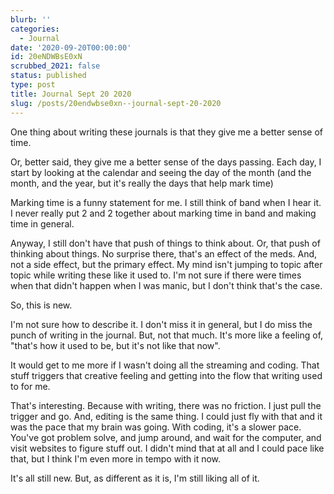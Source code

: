 ```yaml
---
blurb: ''
categories:
  - Journal
date: '2020-09-20T00:00:00'
id: 20eNDWBsE0xN
scrubbed_2021: false
status: published
type: post
title: Journal Sept 20 2020
slug: /posts/20endwbse0xn--journal-sept-20-2020
---
```


One thing about writing these journals is that they give me a better sense of time. 

Or, better said, they give me a better sense of the days passing. Each day, I start by looking at the calendar and seeing the day of the month (and the month, and the year, but it's really the days that help mark time)

Marking time is a funny statement for me. I still think of band when I hear it. I never really put 2 and 2 together about marking time in band and making time in general. 

Anyway, I still don't have that push of things to think about. Or, that push of thinking about things. No surprise there, that's an effect of the meds. And, not a side effect, but the primary effect. My mind isn't jumping to topic after topic while writing these like it used to. I'm not sure if there were times when that didn't happen when I was manic, but I don't think that's the case. 

So, this is new. 

I'm not sure how to describe it. I don't miss it in general, but I do miss the punch of writing in the journal. But, not that much. It's more like a feeling of, "that's how it used to be, but it's not like that now". 

It would get to me  more if I wasn't doing all the streaming and coding. That stuff triggers that creative feeling and getting into the flow that writing used to for me. 

That's interesting. Because with writing, there was no friction. I just pull the trigger and go. And, editing is the same thing. I could just fly with that and it was the pace that my brain was going. With coding, it's a slower pace. You've got problem solve, and jump around, and wait for the computer, and visit websites to figure stuff out. I didn't mind that at all and I could pace like that, but I think I'm even more in tempo with it now. 

It's all still new. But, as different as it is, I'm still liking all of it.
